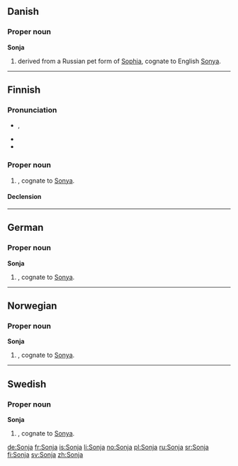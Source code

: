 ==Danish==

===Proper noun===
'''Sonja'''

# {{given name|female|lang=da}} derived from a Russian pet form of [[Sophia]], cognate to English [[Sonya]].

----

==Finnish==

===Pronunciation===
* {{IPA|[ˈso̞njɑ]|lang=fi}}, {{X-SAMPA|["sonjA]}}
* {{hyphenation|Son|ja}}
* {{rhymes|ɑ|lang=fi}}

===Proper noun===
{{head|fi|proper noun}}

# {{given name|female|lang=fi}}, cognate to [[Sonya]].

====Declension====
{{fi-decl-koira|Sonj|nopl=1}}

----

==German==

===Proper noun===
'''Sonja'''

# {{given name|female|lang=de}}, cognate to [[Sonya]].

----

==Norwegian==

===Proper noun===
'''Sonja'''

# {{given name|female|lang=no}}, cognate to [[Sonya]].

----

==Swedish==

===Proper noun===
'''Sonja'''

# {{given name|female|lang=sv}}, cognate to [[Sonya]].

[[de:Sonja]]
[[fr:Sonja]]
[[is:Sonja]]
[[li:Sonja]]
[[no:Sonja]]
[[pl:Sonja]]
[[ru:Sonja]]
[[sr:Sonja]]
[[fi:Sonja]]
[[sv:Sonja]]
[[zh:Sonja]]